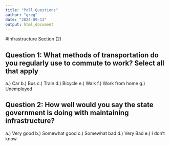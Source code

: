 ```yaml
---
title: "Poll Questions"
author: "greg"
date: "2024-09-13"
output: html_document
---
```


#Infrastructure Section (2)

## Question 1: What methods of transportation do you regularly use to commute to work? Select all that apply
a.) Car
b.) Bus
c.) Train
d.) Bicycle
e.) Walk
f.) Work from home
g.) Unemployed

## Question 2: How well would you say the state government is doing with maintaining infrastructure?
a.) Very good
b.) Somewhat good
c.) Somewhat bad
d.) Very Bad
e.) I don’t know



